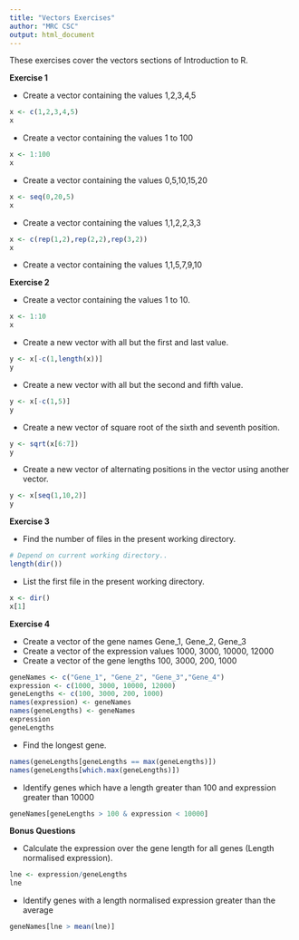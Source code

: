 ```yaml
---
title: "Vectors Exercises"
author: "MRC CSC"
output: html_document
---
```


These exercises cover the vectors sections of Introduction to R.

**Exercise 1**

- Create a vector containing the values 1,2,3,4,5
```r
x <- c(1,2,3,4,5)
x
```
- Create a vector containing the values 1 to 100
```r
x <- 1:100
x
```
- Create a vector containing the values  0,5,10,15,20
```r
x <- seq(0,20,5)
x
```
- Create a vector containing the values 1,1,2,2,3,3
```r
x <- c(rep(1,2),rep(2,2),rep(3,2))
x
```
- Create a vector containing the values 1,1,5,7,9,10

**Exercise 2**

- Create a vector containing the values 1 to 10.
```r
x <- 1:10
x
```
- Create a new vector with all but the first and last value.
```r
y <- x[-c(1,length(x))]
y
```
- Create a new vector with all but the second and fifth value.
```r
y <- x[-c(1,5)]
y
```
- Create a new vector of square root of the sixth and seventh position.
```r
y <- sqrt(x[6:7])
y
```

- Create a new vector of alternating positions in the vector using another vector.
```r
y <- x[seq(1,10,2)]
y
```


**Exercise 3** 

- Find the number of files in the present working directory.
```r
# Depend on current working directory..
length(dir())
```

- List the first file in the present working directory.
```r
x <- dir()
x[1]
```

**Exercise 4**

- Create a vector of the gene names Gene_1, Gene_2, Gene_3
- Create a vector of the expression values 1000, 3000, 10000, 12000
- Create a vector of the gene lengths 100, 3000, 200, 1000
```r
geneNames <- c("Gene_1", "Gene_2", "Gene_3","Gene_4")
expression <- c(1000, 3000, 10000, 12000)
geneLengths <- c(100, 3000, 200, 1000)
names(expression) <- geneNames
names(geneLengths) <- geneNames
expression
geneLengths
```
- Find the longest gene.
```r
names(geneLengths[geneLengths == max(geneLengths)])
names(geneLengths[which.max(geneLengths)])
```
- Identify genes which have a length greater than 100 and expression greater than 10000

```r
geneNames[geneLengths > 100 & expression < 10000]

```

**Bonus Questions**
<a name="bonus" id="bonus"></a>

- Calculate the expression over the gene length for all genes (Length normalised expression).
```r
lne <- expression/geneLengths
lne
```


- Identify genes with a length normalised expression greater than the average
```r
geneNames[lne > mean(lne)]

```

 